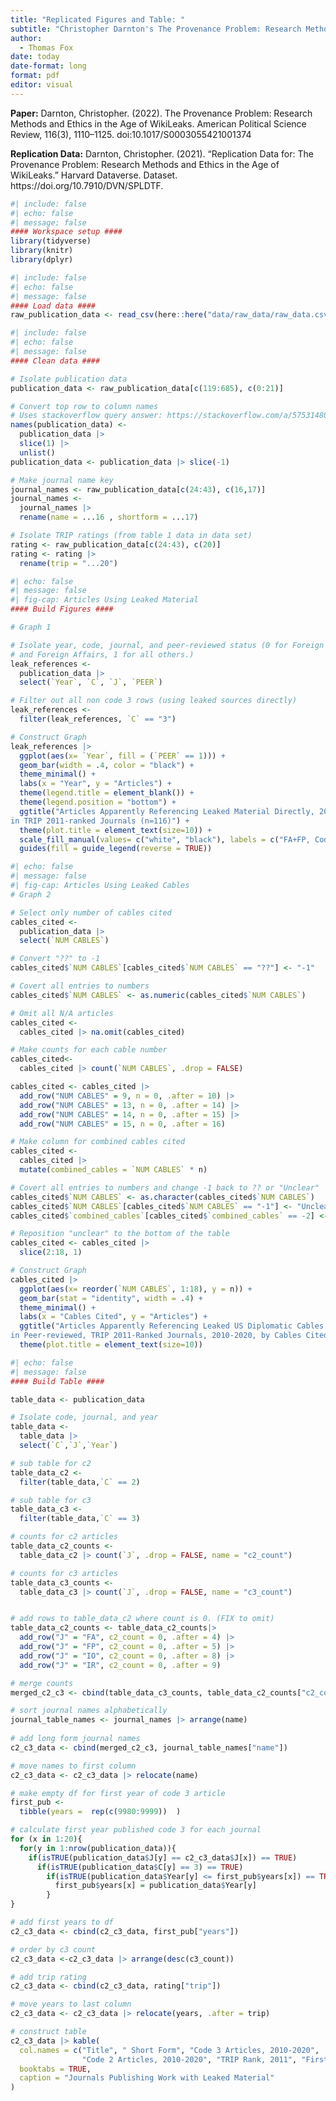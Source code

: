 ```yaml
---
title: "Replicated Figures and Table: "
subtitle: "Christopher Darnton's The Provenance Problem: Research Methods and Ethics in the Age of WikiLeaks."
author: 
  - Thomas Fox
date: today
date-format: long
format: pdf
editor: visual
---
```


**Paper:** Darnton, Christopher. (2022). The Provenance Problem: Research Methods and Ethics in the Age of WikiLeaks. American Political Science Review, 116(3), 1110–1125. doi:10.1017/S0003055421001374

**Replication Data:** Darnton, Christopher. (2021). “Replication Data for: The Provenance Problem: Research Methods and Ethics in the Age of WikiLeaks.” Harvard Dataverse. Dataset. https://doi.org/10.7910/DVN/SPLDTF.

\newpage
```r
#| include: false
#| echo: false
#| message: false
#### Workspace setup ####
library(tidyverse)
library(knitr)
library(dplyr)

```

```r
#| include: false
#| echo: false
#| message: false
#### Load data ####
raw_publication_data <- read_csv(here::here("data/raw_data/raw_data.csv"))
```

```r
#| include: false
#| echo: false
#| message: false
#### Clean data ####

# Isolate publication data
publication_data <- raw_publication_data[c(119:685), c(0:21)]

# Convert top row to column names
# Uses stackoverflow query answer: https://stackoverflow.com/a/57531480
names(publication_data) <- 
  publication_data |>
  slice(1) |>
  unlist()
publication_data <- publication_data |> slice(-1)

# Make journal name key
journal_names <- raw_publication_data[c(24:43), c(16,17)]
journal_names <- 
  journal_names |>
  rename(name = ...16 , shortform = ...17)

# Isolate TRIP ratings (from table 1 data in data set)
rating <- raw_publication_data[c(24:43), c(20)]
rating <- rating |>
  rename(trip = "...20")

```

```r
#| echo: false
#| message: false
#| fig-cap: Articles Using Leaked Material
#### Build Figures ####

# Graph 1

# Isolate year, code, journal, and peer-reviewed status (0 for Foreign Policy 
# and Foreign Affairs, 1 for all others.) 
leak_references <-
  publication_data |>
  select(`Year`, `C`, `J`, `PEER`) 

# Filter out all non code 3 rows (using leaked sources directly)
leak_references <- 
  filter(leak_references, `C` == "3")

# Construct Graph 
leak_references |> 
  ggplot(aes(x= `Year`, fill = (`PEER` == 1))) +
  geom_bar(width = .4, color = "black") +
  theme_minimal() +
  labs(x = "Year", y = "Articles") +
  theme(legend.title = element_blank()) +
  theme(legend.position = "bottom") +
  ggtitle("Articles Apparently Referencing Leaked Material Directly, 2010-2020, 
in TRIP 2011-ranked Journals (n=116)") +
  theme(plot.title = element_text(size=10)) +
  scale_fill_manual(values= c("white", "black"), labels = c("FA+FP, Code 3", "Peer Reviewed, Code 3"))+
  guides(fill = guide_legend(reverse = TRUE))

```

```r
#| echo: false
#| message: false
#| fig-cap: Articles Using Leaked Cables
# Graph 2 

# Select only number of cables cited
cables_cited <-
  publication_data |>
  select(`NUM CABLES`) 

# Convert "??" to -1 
cables_cited$`NUM CABLES`[cables_cited$`NUM CABLES` == "??"] <- "-1"

# Covert all entries to numbers
cables_cited$`NUM CABLES` <- as.numeric(cables_cited$`NUM CABLES`)

# Omit all N/A articles
cables_cited <- 
  cables_cited |> na.omit(cables_cited)

# Make counts for each cable number 
cables_cited<- 
  cables_cited |> count(`NUM CABLES`, .drop = FALSE)

cables_cited <- cables_cited |> 
  add_row("NUM CABLES" = 9, n = 0, .after = 10) |>
  add_row("NUM CABLES" = 13, n = 0, .after = 14) |>
  add_row("NUM CABLES" = 14, n = 0, .after = 15) |>
  add_row("NUM CABLES" = 15, n = 0, .after = 16)

# Make column for combined cables cited 
cables_cited <-
  cables_cited |>
  mutate(combined_cables = `NUM CABLES` * n)

# Covert all entries to numbers and change -1 back to ?? or "Unclear"
cables_cited$`NUM CABLES` <- as.character(cables_cited$`NUM CABLES`)
cables_cited$`NUM CABLES`[cables_cited$`NUM CABLES` == "-1"] <- "Unclear"
cables_cited$`combined_cables`[cables_cited$`combined_cables` == -2] <- 2

# Reposition "unclear" to the bottom of the table
cables_cited <- cables_cited |>
  slice(2:18, 1)

# Construct Graph 
cables_cited |> 
  ggplot(aes(x= reorder(`NUM CABLES`, 1:18), y = n)) +
  geom_bar(stat = "identity", width = .4) +
  theme_minimal() +
  labs(x = "Cables Cited", y = "Articles") +
  ggtitle("Articles Apparently Referencing Leaked US Diplomatic Cables Directly (n=64),
in Peer-reviewed, TRIP 2011-Ranked Journals, 2010-2020, by Cables Cited") +
  theme(plot.title = element_text(size=10))


```

\newpage

```r
#| echo: false
#| message: false
#### Build Table ####

table_data <- publication_data

# Isolate code, journal, and year 
table_data <- 
  table_data |>
  select(`C`,`J`,`Year`) 

# sub table for c2
table_data_c2 <- 
  filter(table_data,`C` == 2)

# sub table for c3
table_data_c3 <- 
  filter(table_data,`C` == 3)

# counts for c2 articles 
table_data_c2_counts <- 
  table_data_c2 |> count(`J`, .drop = FALSE, name = "c2_count")

# counts for c3 articles
table_data_c3_counts <- 
  table_data_c3 |> count(`J`, .drop = FALSE, name = "c3_count")


# add rows to table_data_c2 where count is 0. (FIX to omit)
table_data_c2_counts <- table_data_c2_counts|> 
  add_row("J" = "FA", c2_count = 0, .after = 4) |>
  add_row("J" = "FP", c2_count = 0, .after = 5) |>
  add_row("J" = "IO", c2_count = 0, .after = 8) |>
  add_row("J" = "IR", c2_count = 0, .after = 9)

# merge counts 
merged_c2_c3 <- cbind(table_data_c3_counts, table_data_c2_counts["c2_count"])

# sort journal names alphabetically 
journal_table_names <- journal_names |> arrange(name)
  
# add long form journal names 
c2_c3_data <- cbind(merged_c2_c3, journal_table_names["name"])

# move names to first column 
c2_c3_data <- c2_c3_data |> relocate(name)

# make empty df for first year of code 3 article  
first_pub <- 
  tibble(years =  rep(c(9980:9999))  )

# calculate first year published code 3 for each journal 
for (x in 1:20){
  for(y in 1:nrow(publication_data)){
    if(isTRUE(publication_data$J[y] == c2_c3_data$J[x]) == TRUE)
      if(isTRUE(publication_data$C[y] == 3) == TRUE) 
        if(isTRUE(publication_data$Year[y] <= first_pub$years[x]) == TRUE)
          first_pub$years[x] = publication_data$Year[y]
        }
}

# add first years to df 
c2_c3_data <- cbind(c2_c3_data, first_pub["years"])

# order by c3 count 
c2_c3_data <-c2_c3_data |> arrange(desc(c3_count))

# add trip rating
c2_c3_data <- cbind(c2_c3_data, rating["trip"])

# move years to last column 
c2_c3_data <- c2_c3_data |> relocate(years, .after = trip)

# construct table 
c2_c3_data |> kable(
  col.names = c("Title", " Short Form", "Code 3 Articles, 2010-2020", 
                "Code 2 Articles, 2010-2020", "TRIP Rank, 2011", "First Code 3 Article"),
  booktabs = TRUE,
  caption = "Journals Publishing Work with Leaked Material"
)

```
